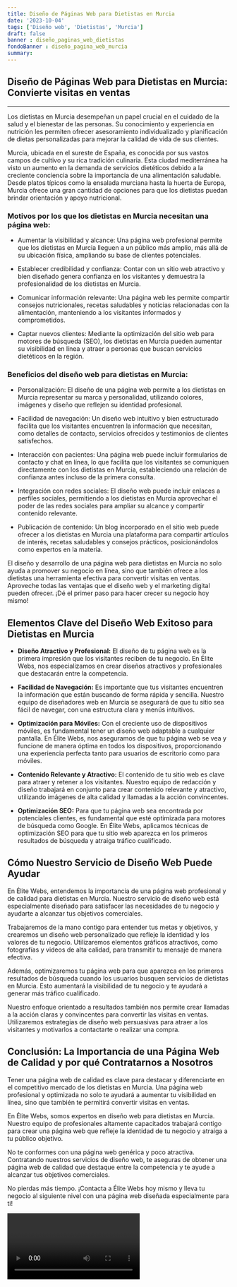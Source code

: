 ```yaml
---
title: Diseño de Páginas Web para Dietistas en Murcia
date: '2023-10-04'
tags: ['Diseño web', 'Dietistas', 'Murcia']
draft: false
banner : diseño_paginas_web_dietistas
fondoBanner : diseño_pagina_web_murcia
summary: 
---
```


## Diseño de Páginas Web para Dietistas en Murcia: Convierte visitas en ventas

---

Los dietistas en Murcia desempeñan un papel crucial en el cuidado de la salud y el bienestar de las personas. Su conocimiento y experiencia en nutrición les permiten ofrecer asesoramiento individualizado y planificación de dietas personalizadas para mejorar la calidad de vida de sus clientes. 

Murcia, ubicada en el sureste de España, es conocida por sus vastos campos de cultivo y su rica tradición culinaria. Esta ciudad mediterránea ha visto un aumento en la demanda de servicios dietéticos debido a la creciente conciencia sobre la importancia de una alimentación saludable. Desde platos típicos como la ensalada murciana hasta la huerta de Europa, Murcia ofrece una gran cantidad de opciones para que los dietistas puedan brindar orientación y apoyo nutricional.

### Motivos por los que los dietistas en Murcia necesitan una página web:

- Aumentar la visibilidad y alcance: Una página web profesional permite que los dietistas en Murcia lleguen a un público más amplio, más allá de su ubicación física, ampliando su base de clientes potenciales.

- Establecer credibilidad y confianza: Contar con un sitio web atractivo y bien diseñado genera confianza en los visitantes y demuestra la profesionalidad de los dietistas en Murcia.

- Comunicar información relevante: Una página web les permite compartir consejos nutricionales, recetas saludables y noticias relacionadas con la alimentación, manteniendo a los visitantes informados y comprometidos.

- Captar nuevos clientes: Mediante la optimización del sitio web para motores de búsqueda (SEO), los dietistas en Murcia pueden aumentar su visibilidad en línea y atraer a personas que buscan servicios dietéticos en la región.

### Beneficios del diseño web para dietistas en Murcia:

- Personalización: El diseño de una página web permite a los dietistas en Murcia representar su marca y personalidad, utilizando colores, imágenes y diseño que reflejen su identidad profesional.

- Facilidad de navegación: Un diseño web intuitivo y bien estructurado facilita que los visitantes encuentren la información que necesitan, como detalles de contacto, servicios ofrecidos y testimonios de clientes satisfechos.

- Interacción con pacientes: Una página web puede incluir formularios de contacto y chat en línea, lo que facilita que los visitantes se comuniquen directamente con los dietistas en Murcia, estableciendo una relación de confianza antes incluso de la primera consulta.

- Integración con redes sociales: El diseño web puede incluir enlaces a perfiles sociales, permitiendo a los dietistas en Murcia aprovechar el poder de las redes sociales para ampliar su alcance y compartir contenido relevante.

- Publicación de contenido: Un blog incorporado en el sitio web puede ofrecer a los dietistas en Murcia una plataforma para compartir artículos de interés, recetas saludables y consejos prácticos, posicionándolos como expertos en la materia.

El diseño y desarrollo de una página web para dietistas en Murcia no solo ayuda a promover su negocio en línea, sino que también ofrece a los dietistas una herramienta efectiva para convertir visitas en ventas. Aproveche todas las ventajas que el diseño web y el marketing digital pueden ofrecer. ¡Dé el primer paso para hacer crecer su negocio hoy mismo!

<GifSeo />

<Cta />

## Elementos Clave del Diseño Web Exitoso para Dietistas en Murcia

- **Diseño Atractivo y Profesional:** El diseño de tu página web es la primera impresión que los visitantes reciben de tu negocio. En Élite Webs, nos especializamos en crear diseños atractivos y profesionales que destacarán entre la competencia.

- **Facilidad de Navegación:** Es importante que tus visitantes encuentren la información que están buscando de forma rápida y sencilla. Nuestro equipo de diseñadores web en Murcia se asegurará de que tu sitio sea fácil de navegar, con una estructura clara y menús intuitivos.

- **Optimización para Móviles:** Con el creciente uso de dispositivos móviles, es fundamental tener un diseño web adaptable a cualquier pantalla. En Élite Webs, nos aseguramos de que tu página web se vea y funcione de manera óptima en todos los dispositivos, proporcionando una experiencia perfecta tanto para usuarios de escritorio como para móviles.

- **Contenido Relevante y Atractivo:** El contenido de tu sitio web es clave para atraer y retener a los visitantes. Nuestro equipo de redacción y diseño trabajará en conjunto para crear contenido relevante y atractivo, utilizando imágenes de alta calidad y llamadas a la acción convincentes.

- **Optimización SEO:** Para que tu página web sea encontrada por potenciales clientes, es fundamental que esté optimizada para motores de búsqueda como Google. En Élite Webs, aplicamos técnicas de optimización SEO para que tu sitio web aparezca en los primeros resultados de búsqueda y atraiga tráfico cualificado.

## Cómo Nuestro Servicio de Diseño Web Puede Ayudar

En Élite Webs, entendemos la importancia de una página web profesional y de calidad para dietistas en Murcia. Nuestro servicio de diseño web está especialmente diseñado para satisfacer las necesidades de tu negocio y ayudarte a alcanzar tus objetivos comerciales.

Trabajaremos de la mano contigo para entender tus metas y objetivos, y crearemos un diseño web personalizado que refleje la identidad y los valores de tu negocio. Utilizaremos elementos gráficos atractivos, como fotografías y videos de alta calidad, para transmitir tu mensaje de manera efectiva.

Además, optimizaremos tu página web para que aparezca en los primeros resultados de búsqueda cuando los usuarios busquen servicios de dietistas en Murcia. Esto aumentará la visibilidad de tu negocio y te ayudará a generar más tráfico cualificado.

Nuestro enfoque orientado a resultados también nos permite crear llamadas a la acción claras y convincentes para convertir las visitas en ventas. Utilizaremos estrategias de diseño web persuasivas para atraer a los visitantes y motivarlos a contactarte o realizar una compra.

## Conclusión: La Importancia de una Página Web de Calidad y por qué Contratarnos a Nosotros

Tener una página web de calidad es clave para destacar y diferenciarte en el competitivo mercado de los dietistas en Murcia. Una página web profesional y optimizada no solo te ayudará a aumentar tu visibilidad en línea, sino que también te permitirá convertir visitas en ventas.

En Élite Webs, somos expertos en diseño web para dietistas en Murcia. Nuestro equipo de profesionales altamente capacitados trabajará contigo para crear una página web que refleje la identidad de tu negocio y atraiga a tu público objetivo.

No te conformes con una página web genérica y poco atractiva. Contratando nuestros servicios de diseño web, te aseguras de obtener una página web de calidad que destaque entre la competencia y te ayude a alcanzar tus objetivos comerciales.

No pierdas más tiempo. ¡Contacta a Élite Webs hoy mismo y lleva tu negocio al siguiente nivel con una página web diseñada especialmente para ti!

<Video />

<CtaBot job='Dietistas' city='Murcia'/>

<Gmaps query='Murcia+españa+maps' />